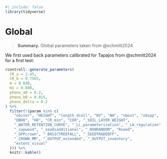 ```r
#| include: false
library(tidyverse)
```

# Global {.unnumbered}

> **Summary.** Global parameters taken from @schmitt2024.

We first used back parameters calibrated for Tapajos from @schmitt2024 for a first test:

```r
rcontroll::generate_parameters(
  CR_a = 2.45,
  CR_b = 0.7565,
  m = 0.040,
  m1 = 0.040,
  pheno_a0 = 0.2,
  pheno_b0 = 0.015,
  pheno_delta = 0.2
) %>%
  filter(!(param %in% c(
    "nbiter", "HEIGHT", "length_dcell", "NV", "NH", "nbout", "nbspp",
    "DBH0", "H0", "CR_min", "CD0", "_SOIL_LAYER_WEIGHT",
    "_WATER_RETENTION_CURVE", "_LL_parameterization", "_LA_regulation",
    "_sapwood", "_seedsadditional", "_NONRANDOM", "Rseed",
    "_GPPcrown", "_BASICTREEFALL", "_SEEDTRADEOFF",
    "_CROWN_MM", "_OUTPUT_extended", "_OUTPUT_inventory",
    "extent_visual"
  ))) %>%
  knitr::kable()
```
